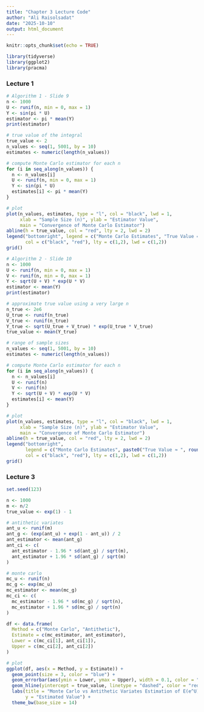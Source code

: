 ```yaml
---
title: "Chapter 3 Lecture Code"
author: "Ali Raisolsadat"
date: "2025-10-10"
output: html_document
---
```


```r
knitr::opts_chunk$set(echo = TRUE)
```

```r
library(tidyverse)
library(ggplot2)
library(pracma)
```

### Lecture 1
```r
# Algorithm 1 - Slide 9
n <- 1000
U <- runif(n, min = 0, max = 1)
Y <- sin(pi * U)
estimator <- pi * mean(Y)
print(estimator)
```

```r
# true value of the integral
true_value <- 2
n_values <- seq(1, 5001, by = 10)
estimates <- numeric(length(n_values))

# compute Monte Carlo estimator for each n
for (i in seq_along(n_values)) {
  n <- n_values[i]
  U <- runif(n, min = 0, max = 1)
  Y <- sin(pi * U)
  estimates[i] <- pi * mean(Y)
}

# plot
plot(n_values, estimates, type = "l", col = "black", lwd = 1, 
     xlab = "Sample Size (n)", ylab = "Estimator Value",
     main = "Convergence of Monte Carlo Estimator")
abline(h = true_value, col = "red", lty = 2, lwd = 2)
legend("bottomright", legend = c("Monte Carlo Estimates", "True Value = 2"),
       col = c("black", "red"), lty = c(1,2), lwd = c(1,2))
grid()
```

```r
# Algorithm 2 - Slide 10
n <- 1000
U <- runif(n, min = 0, max = 1)
V <- runif(n, min = 0, max = 1)
Y <- sqrt(U + V) * exp(U * V)
estimator <- mean(Y)
print(estimator)
```

```r
# approximate true value using a very large n
n_true <- 2e6
U_true <- runif(n_true)
V_true <- runif(n_true)
Y_true <- sqrt(U_true + V_true) * exp(U_true * V_true)
true_value <- mean(Y_true)

# range of sample sizes
n_values <- seq(1, 5001, by = 10)
estimates <- numeric(length(n_values))

# compute Monte Carlo estimator for each n
for (i in seq_along(n_values)) {
  n <- n_values[i]
  U <- runif(n)
  V <- runif(n)
  Y <- sqrt(U + V) * exp(U * V)
  estimates[i] <- mean(Y)
}

# plot
plot(n_values, estimates, type = "l", col = "black", lwd = 1,
     xlab = "Sample Size (n)", ylab = "Estimator Value",
     main = "Convergence of Monte Carlo Estimator")
abline(h = true_value, col = "red", lty = 2, lwd = 2)
legend("bottomright", 
       legend = c("Monte Carlo Estimates", paste0("True Value ≈ ", round(true_value, 4))),
       col = c("black", "red"), lty = c(1,2), lwd = c(1,2))
grid()
```

### Lecture 3
```r
set.seed(123)

n <- 1000
m <- n/2
true_value <- exp(1) - 1

# antithetic variates
ant_u <- runif(m)
ant_g <- (exp(ant_u) + exp(1 - ant_u)) / 2
ant_estimator <- mean(ant_g)
ant_ci <- c(
  ant_estimator - 1.96 * sd(ant_g) / sqrt(m),
  ant_estimator + 1.96 * sd(ant_g) / sqrt(m)
)

# monte carlo
mc_u <- runif(n)
mc_g <- exp(mc_u)
mc_estimator <- mean(mc_g)
mc_ci <- c(
  mc_estimator - 1.96 * sd(mc_g) / sqrt(n),
  mc_estimator + 1.96 * sd(mc_g) / sqrt(n)
)

df <- data.frame(
  Method = c("Monte Carlo", "Antithetic"),
  Estimate = c(mc_estimator, ant_estimator),
  Lower = c(mc_ci[1], ant_ci[1]),
  Upper = c(mc_ci[2], ant_ci[2])
)

# plot
ggplot(df, aes(x = Method, y = Estimate)) +
  geom_point(size = 3, color = "blue") +
  geom_errorbar(aes(ymin = Lower, ymax = Upper), width = 0.1, color = "blue") +
  geom_hline(yintercept = true_value, linetype = "dashed", color = "red") +
  labs(title = "Monte Carlo vs Antithetic Variates Estimation of E(e^U)", 
       y = "Estimated Value") +
  theme_bw(base_size = 14)
```